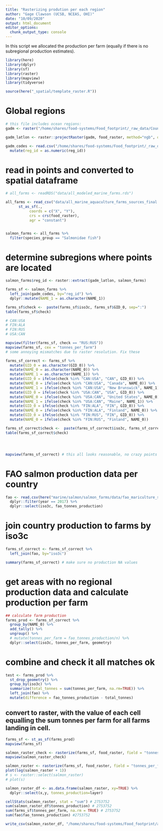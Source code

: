 ```yaml
---
title: "Rasterizing prodution per each region"
author: "Gage Clawson (UCSB, NCEAS, OHI)"
date: "10/09/2020"
output: html_document
editor_options: 
  chunk_output_type: console
---
```



In this script we allocated the production per farm (equally if there is no subregional production estimates). 

```r

library(here)
library(dplyr)
library(sf)
library(raster)
library(mapview)
library(tidyverse)

source(here("_spatial/template_raster.R"))


```


# Global regions

```r

# this file includes ocean regions:
gadm <- raster("/home/shares/food-systems/Food_footprint/_raw_data/Country_regions/gadm36mol_pyfill_10km.tif")

gadm_latlon <- raster::projectRaster(gadm, food_raster, method="ngb", over=TRUE)

gadm_codes <- read.csv("/home/shares/food-systems/Food_footprint/_raw_data/Country_regions/gadm_reg_codes.csv") %>% 
  mutate(reg_id = as.numeric(reg_id))

```

# read in points and converted to spatial dataframe
```r

# all_farms <- readRDS("data/all_modeled_marine_farms.rds")

all_farms <- read_csv("data/all_marine_aquaculture_farms_sources_final.csv") %>%
      st_as_sf(., 
           coords = c("X", "Y"),
           crs = crs(food_raster), 
           agr = "constant")  


salmon_farms <- all_farms %>%
  filter(species_group == "Salmonidae fish")

```


# determine subregions where points are located

```r

salmon_farms$reg_id <- raster::extract(gadm_latlon, salmon_farms) 

farms_sf <- salmon_farms %>%
  left_join(gadm_codes, by="reg_id") %>%
  dplyr::mutate(NAME_1 = as.character(NAME_1)) 

farms_sf$check <-  paste(farms_sf$iso3c, farms_sf$GID_0, sep=":")
table(farms_sf$check)

# CAN:USA
# FIN:ALA
# FIN:RUS
# USA:CAN

mapview(filter(farms_sf, check == "RUS:RUS"))
mapview(farms_sf, cex = "tonnes_per_farm")
# some annoying mismatches due to raster resolution. Fix these

farms_sf_correct <- farms_sf %>%
  mutate(GID_0 = as.character(GID_0)) %>%
  mutate(NAME_0 = as.character(NAME_0)) %>%
  mutate(NAME_1 = as.character(NAME_1)) %>%
  mutate(GID_0 = ifelse(check %in% "CAN:USA", "CAN", GID_0)) %>%
  mutate(NAME_0 = ifelse(check %in% "CAN:USA", "Canada", NAME_0)) %>%
  mutate(NAME_1 = ifelse(check %in% "CAN:USA", "New Brunswick", NAME_1)) %>%
  mutate(GID_0 = ifelse(check %in% "USA:CAN", "USA", GID_0)) %>%
  mutate(NAME_0 = ifelse(check %in% "USA:CAN", "United States", NAME_0)) %>%
  mutate(NAME_1 = ifelse(check %in% "USA:CAN", "Maine", NAME_1)) %>%
  mutate(GID_0 = ifelse(check %in% "FIN:ALA", "FIN", GID_0)) %>%
  mutate(NAME_0 = ifelse(check %in% "FIN:ALA", "Finland", NAME_0)) %>%
  mutate(GID_0 = ifelse(check %in% "FIN:RUS", "FIN", GID_0)) %>%
  mutate(NAME_0 = ifelse(check %in% "FIN:RUS", "Finland", NAME_0)) 

farms_sf_correct$check <-  paste(farms_sf_correct$iso3c, farms_sf_correct$GID_0, sep=":")
table(farms_sf_correct$check)




mapview(farms_sf_correct) # this all looks reasonable, no crazy points
```


# FAO salmon production data per country
```r

fao <- read.csv(here("marine/salmon/salmon_farms/data/fao_mariculture_salmon.csv")) %>%
  dplyr::filter(year == 2017) %>%
  dplyr::select(iso3c, fao_tonnes_production)

```


# join country production to farms by iso3c

```r

farms_sf_correct <- farms_sf_correct %>%
  left_join(fao, by="iso3c")

summary(farms_sf_correct) # make sure no production NA values

```

# get areas with no regional production data and calculate production per farm

```r

## calculate farm production
farms_prod <- farms_sf_correct %>%
  group_by(NAME_0) %>%
  add_tally() %>%
  ungroup() %>%
  # mutate(tonnes_per_farm = fao_tonnes_production/n) %>%
  dplyr::select(iso3c, tonnes_per_farm, geometry)

```

# combine and check it all matches ok

```r

test <- farms_prod %>%
  st_drop_geometry() %>%
  group_by(iso3c) %>%
  summarize(total_tonnes = sum(tonnes_per_farm, na.rm=TRUE)) %>%
  left_join(fao) %>%
  mutate(difference = fao_tonnes_production - total_tonnes)


```

## convert to raster, with the value of each cell equalling the sum tonnes per farm for all farms landing in cell.

```r

farms_sf <- st_as_sf(farms_prod)
mapview(farms_sf)

salmon_raster_check <- rasterize(farms_sf, food_raster, field = "tonnes_per_farm", fun=sum)
mapview(salmon_raster_check)

salmon_raster <- rasterize(farms_sf, food_raster, field = "tonnes_per_farm", fun=sum, background=0)
plot(log(salmon_raster + 1))
# s <- raster::select(salmon_raster)
# plot(s)

salmon_raster_df <- as.data.frame(salmon_raster, xy=TRUE) %>%
  dplyr::select(x,y, tonnes_production=layer)

cellStats(salmon_raster, stat = "sum") # 2753752
sum(salmon_raster_df$tonnes_production) # 2753752
sum(farms_sf$tonnes_per_farm, na.rm = TRUE) # 2753752
sum(fao$fao_tonnes_production) #2753752

write_csv(salmon_raster_df, "/home/shares/food-systems/Food_footprint/all_food_systems/dataprep/aquaculture/marine/salmon/updated/salmon_farm_updated.csv")

```
